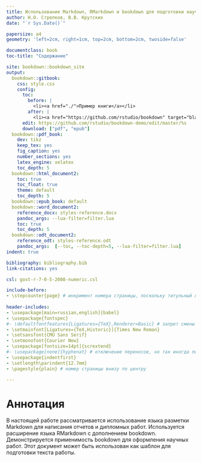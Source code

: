 ```yaml
---
title: Использование Markdown, RMarkdown и bookdown для подготовки научных отчетов и дипломных работ
author: Н.О. Стрелков, В.В. Крутских
date: "`r Sys.Date()`"

papersize: a4
geometry: 'left=2cm, right=1cm, top=2cm, bottom=2cm, twoside=false'

documentclass: book
toc-title: "Содержание"

site: bookdown::bookdown_site
output:
  bookdown::gitbook:
    css: style.css
    config:
      toc:
        before: |
          <li><a href="./">Пример книги</a></li>
        after: |
          <li><a href="https://github.com/rstudio/bookdown" target="blank">Published with bookdown</a></li>
      edit: https://github.com/rstudio/bookdown-demo/edit/master/%s
      download: ["pdf", "epub"]
  bookdown::pdf_book:
    dev: tikz
    keep_tex: yes
    fig_caption: yes
    number_sections: yes
    latex_engine: xelatex
    toc_depth: 5
  bookdown::html_document2: 
    toc: true
    toc_float: true
    theme: default
    toc_depth: 5
  bookdown::epub_book: default
  bookdown::word_document2:
    reference_docx: styles-reference.docx
    pandoc_args: --lua-filter=filter.lua
    toc: true
    toc_depth: 5
  bookdown::odt_document2:
    reference_odt: styles-reference.odt
    pandoc_args:  [--toc, --toc-depth=5, --lua-filter=filter.lua]
indent: true

bibliography: bibliography.bib
link-citations: yes

csl: gost-r-7-0-5-2008-numeric.csl

include-before:
- \stepcounter{page} # инкримент номера страницы, поскольку титульный лист это страница 1
  
header-includes:
- \usepackage[main=russian,english]{babel}
- \usepackage{fontspec}
#- \defaultfontfeatures{Ligatures={TeX},Renderer=Basic} # запрет смены кавычек
- \setmainfont[Ligatures={TeX,Historic}]{Times New Roman}
- \setsansfont{CMU Sans Serif}
- \setmonofont{Courier New}
- \usepackage[fontsize=14pt]{scrextend}
#- \usepackage[none]{hyphenat} # отключение переносов, но так иногда получаются некоторые строки, выходящие за поля
- \usepackage{indentfirst}
- \setlength\parindent{12.7mm}
- \pagestyle{plain} # номер страницы внизу по центру

---
```


# Аннотация {-#abstract}

В настоящей работе рассматривается использование языка разметки Markdown для написания отчетов и дипломных работ. Используется расширение языка RMarkdown с дополнением bookdown. Демонстрируется применимость bookdown для оформления научных работ. Этот документ может быть использован как шаблон для подготовки текста работы.
